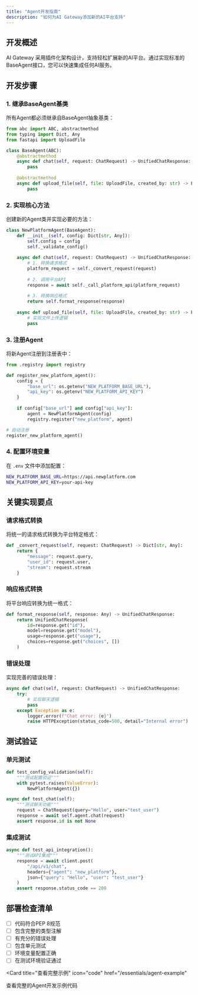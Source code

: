 ```yaml
---
title: "Agent开发指南"
description: "如何为AI Gateway添加新的AI平台支持"
---
```


## 开发概述

AI Gateway 采用插件化架构设计，支持轻松扩展新的AI平台。通过实现标准的BaseAgent接口，您可以快速集成任何AI服务。

## 开发步骤

### 1. 继承BaseAgent基类

所有Agent都必须继承自BaseAgent抽象基类：

```python
from abc import ABC, abstractmethod
from typing import Dict, Any
from fastapi import UploadFile

class BaseAgent(ABC):
    @abstractmethod
    async def chat(self, request: ChatRequest) -> UnifiedChatResponse:
        pass
    
    @abstractmethod
    async def upload_file(self, file: UploadFile, created_by: str) -> FileResponse:
        pass
```

### 2. 实现核心方法

创建新的Agent类并实现必要的方法：

```python
class NewPlatformAgent(BaseAgent):
    def __init__(self, config: Dict[str, Any]):
        self.config = config
        self._validate_config()
    
    async def chat(self, request: ChatRequest) -> UnifiedChatResponse:
        # 1. 转换请求格式
        platform_request = self._convert_request(request)
        
        # 2. 调用平台API
        response = await self._call_platform_api(platform_request)
        
        # 3. 转换响应格式
        return self.format_response(response)
    
    async def upload_file(self, file: UploadFile, created_by: str) -> FileResponse:
        # 实现文件上传逻辑
        pass
```

### 3. 注册Agent

将新Agent注册到注册表中：

```python
from .registry import registry

def register_new_platform_agent():
    config = {
        "base_url": os.getenv("NEW_PLATFORM_BASE_URL"),
        "api_key": os.getenv("NEW_PLATFORM_API_KEY")
    }
    
    if config["base_url"] and config["api_key"]:
        agent = NewPlatformAgent(config)
        registry.register("new_platform", agent)

# 自动注册
register_new_platform_agent()
```

### 4. 配置环境变量

在 `.env` 文件中添加配置：

```bash
NEW_PLATFORM_BASE_URL=https://api.newplatform.com
NEW_PLATFORM_API_KEY=your-api-key
```

## 关键实现要点

### 请求格式转换

将统一的请求格式转换为平台特定格式：

```python
def _convert_request(self, request: ChatRequest) -> Dict[str, Any]:
    return {
        "message": request.query,
        "user_id": request.user,
        "stream": request.stream
    }
```

### 响应格式转换

将平台响应转换为统一格式：

```python
def format_response(self, response: Any) -> UnifiedChatResponse:
    return UnifiedChatResponse(
        id=response.get("id"),
        model=response.get("model"),
        usage=response.get("usage"),
        choices=response.get("choices", [])
    )
```

### 错误处理

实现完善的错误处理：

```python
async def chat(self, request: ChatRequest) -> UnifiedChatResponse:
    try:
        # 实现聊天逻辑
        pass
    except Exception as e:
        logger.error(f"Chat error: {e}")
        raise HTTPException(status_code=500, detail="Internal error")
```

## 测试验证

### 单元测试

```python
def test_config_validation(self):
    """测试配置验证"""
    with pytest.raises(ValueError):
        NewPlatformAgent({})

async def test_chat(self):
    """测试聊天功能"""
    request = ChatRequest(query="Hello", user="test_user")
    response = await self.agent.chat(request)
    assert response.id is not None
```

### 集成测试

```python
async def test_api_integration():
    """测试API集成"""
    response = await client.post(
        "/api/v1/chat",
        headers={"agent": "new_platform"},
        json={"query": "Hello", "user": "test_user"}
    )
    assert response.status_code == 200
```

## 部署检查清单

- [ ] 代码符合PEP 8规范
- [ ] 包含完整的类型注解
- [ ] 有充分的错误处理
- [ ] 包含单元测试
- [ ] 环境变量配置正确
- [ ] 在测试环境验证通过

<Card
  title="查看完整示例"
  icon="code"
  href="/essentials/agent-example"
>
  查看完整的Agent开发示例代码
</Card>
